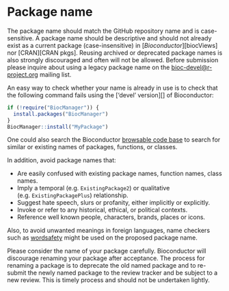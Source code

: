 # Package name {#package-name}

The package name should match the <i class="fab fa-github"></i> GitHub
repository name and is case-sensitive. A package name should be descriptive and
should not already exist as a current package (case-insensitive) in
[_Bioconductor_][biocViews] nor [CRAN][CRAN pkgs]. Reusing
archived or deprecated package names is also strongly discouraged and often will
not be allowed. Before submission please inquire about using a legacy package
name on the <bioc-devel@r-project.org> mailing list.

An easy way to check whether your name is already in use is to check that the
following command fails using the ['devel' version][] of Bioconductor:

```r
if (!require("BiocManager")) {
  install.packages("BiocManager")
}
BiocManager::install("MyPackage")
```

One could also search the Bioconductor [browsable code
base](https://code.bioconductor.org) to search for similar or existing names of
packages, functions, or classes.

In addition, avoid package names that:

- Are easily confused with existing package names, function names, class names.
- Imply a temporal (e.g. `ExistingPackage2`) or qualitative
  (e.g. `ExistingPackagePlus`) relationship.
- Suggest hate speech, slurs or profanity, either implicitly or explicitly.
- Invoke or refer to any historical, ethical, or political contexts.
- Reference well known people, characters, brands, places or icons.

Also, to avoid unwanted meanings in foreign languages, name checkers such as
[wordsafety](http://wordsafety.com) might be used on the proposed package name.


Please consider the name of your package carefully. Bioconductor will discourage
renaming your package after acceptance. The process for renaming a package is to
deprecate the old named package and to re-submit the newly named package to the
review tracker and be subject to a new review. This is timely process and should
not be undertaken lightly.

